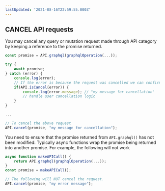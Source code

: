 ```yaml
---
lastUpdated: '2021-08-16T22:59:55.000Z'
---
```

## CANCEL API requests

You may cancel any query or mutation request made through API category by keeping a reference to the promise returned.

```javascript
const promise = API.graphql(graphqlOperation(...));

try {
    await promise;
} catch (error) {
    console.log(error); 
    // If the error is because the request was cancelled we can confirm here.
    if(API.isCancel(error)) {
        console.log(error.message); // "my message for cancellation"
        // handle user cancellation logic
    }
}

...

// To cancel the above request
API.cancel(promise, "my message for cancellation");
```

You need to ensure that the promise returned from `API.graphql()` has not been modified. Typically async functions wrap the promise being returned into another promise. For example, the following will not work

```javascript
async function makeAPICall() {
    return API.graphql(graphqlOperation(...));
}
const promise = makeAPICall();

// The following will NOT cancel the request.
API.cancel(promise, "my error message");
```
